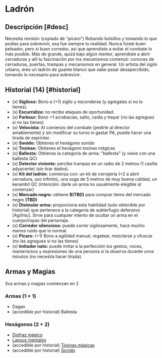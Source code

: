 
# Ladrón

<Bleed>
  <Screenshot src={thiefPic} alt="placeholder" full />
</Bleed>

## Descripción [#desc]

<Callout type="warning" emoji="🔎">
  Necesita revisión (copiado de "pícaro")
</Callout>
Robando bolsillos y tomando lo que podías para sobrevivir, esa fue siempre tu realidad. 
Nunca fuiste buen peleador, pero si buen corredor, así que aprendiste a evitar el 
combate lo más posible. Más de grande, quizá bajo algún mentor, aprendiste a abrir 
cerraduras y allí tu fascinación por los mecanismos comenzó: conoces de cerraduras,
puertas, trampas y mecanismos en general. Un artista del sigilo urbano, eres un ladrón 
de guante blanco que sabe pasar desapercibido, tomando lo necesario para sobrevivir.

## Historial (14) [#historial]

- (x) **Sigiloso:** Bono a (+1) sigilo y esconderse (y agregalas si no lo tienes).
- (x) **Escurridizo:** no recibe ataques de oportunidad.
- (x) **Parkour:** Bono +1 acrobacias, salto, caída y trepar (no las agregues si no las tienes)
- (x) **Velocista:** Al comienzo del combate (pedirle al director amablemente) y sin modificar su turno ni gastar PA, puede hacer una tirada de esprintar.
- (x) **Sonido:** Obtienes el hexágono sonido
- (x) **Toxinas:** Obtienes el hexágono toxinas mágicas
- (x) **Ballesta:** Obtienes la categoría de arma: "ballesta" (y viene con una ballesta QC)
- (x) **Detector viviente:** percibe trampas en un radio de 2 metros (1 casilla adyacente) (sin tirar dados).
- (x) **Kit del ladrón:** comienza con: un kit de cerrajería (+2 a abrir cerradura, uso infinito), una soga de 5 metros de muy buena calidad, un kerambit QC (intención: darle un arma no usualmente elegible al comenzar)
- (x) **Mercado negro:** obtiene **$(TBD)** para comprar items del mercado negro **(TBD)**
- (x) **Disimular arma:** proporciona esta habilidad (solo obtenible por historial) que pertenece a la categoría de subterfugio defensivo [Ag/Intu]. Sirve para cualquier intento de ocultar un arma en el cuerpo/ropas del personaje.
- (x) **Corredor silencioso:** puede correr sigilosamente, hace mucho menos ruido que lo normal.
- (x) **Pícaro:** (+1) Bono a agilidad manual, regatear, mezclarse y ofuscar (no las agregues si no las tienes)
- (x) **Imitador nato:** puede imitar a la perfección los gestos, voces, manierismos y expresiones de una persona si la observa durante unos minutos (no necesita hacer tirada).

## Armas y Magias
Sus armas y magias comienzan en 2

### Armas (1 + 1)

- Dagas
- (accedible por historial) Ballesta 

### Hexágonos (2 + 2)

- [Disfraz mágico](/docs/list-hexagons/e16)
- [Lapsus mentales](/docs/list-hexagons/e06L1)
- (accedible por historial) [Tóxinas mágicas](/docs/list-hexagons/e15L1)
- (accedible por historial) [Sonido](/docs/list-hexagons/e02L1)
